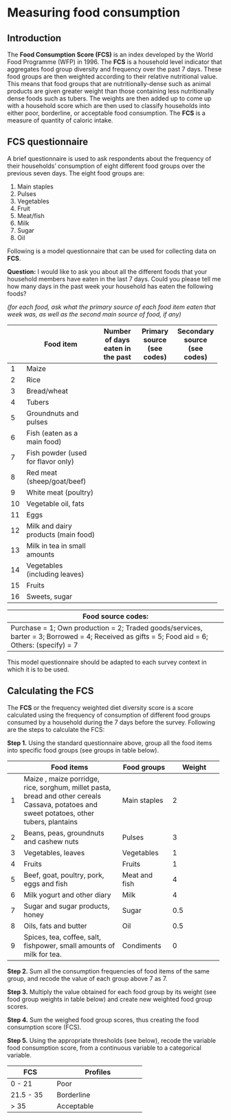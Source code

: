 # Measuring food consumption {#food}

## Introduction

The **Food Consumption Score (FCS)** is an index developed by the World Food Programme (WFP) in 1996. The **FCS** is a household level indicator that aggregates food group diversity and frequency over the past 7 days. These food groups are then weighted according to their relative nutritional value. This means that food groups that are nutritionally-dense such as animal products are given greater weight than those containing less nutritionally dense foods such as tubers. The weights are then added up to come up with a household score which are then used to classify households into either poor, borderline, or acceptable food consumption. The **FCS** is a measure of quantity of caloric intake.


## FCS questionnaire

A brief questionnaire is used to ask respondents about the frequency of their households’ consumption of eight different food groups over the previous seven days. The eight food groups are:

1. Main staples
2. Pulses
3. Vegetables
4. Fruit
5. Meat/fish
6. Milk
7. Sugar
8. Oil

Following is a model questionnaire that can be used for collecting data on **FCS**.


**Question:** I would like to ask you about all the different foods that your household members have eaten in the last 7 days. Could you please tell me how many days in the past week your household has eaten the following foods?

*(for each food, ask what the primary source of each food item eaten that week was, as well as the second main source of food, if any)*

+-----+----------------------------------------+--------------------+--------------------+--------------------+
|     | Food item                              | Number of days     | Primary source     | Secondary source   |
|     |                                        | eaten in the past  | (see codes)        | (see codes)        |
+=====+========================================+====================+====================+====================+
| 1   | Maize                                  |                    |                    |                    |
+-----+----------------------------------------+--------------------+--------------------+--------------------+
| 2   | Rice                                   |                    |                    |                    |
+-----+----------------------------------------+--------------------+--------------------+--------------------+
| 3   | Bread/wheat                            |                    |                    |                    |
+-----+----------------------------------------+--------------------+--------------------+--------------------+
| 4   | Tubers                                 |                    |                    |                    |
+-----+----------------------------------------+--------------------+--------------------+--------------------+
| 5   | Groundnuts and pulses                  |                    |                    |                    |
+-----+----------------------------------------+--------------------+--------------------+--------------------+
| 6   | Fish (eaten as a main food)            |                    |                    |                    |
+-----+----------------------------------------+--------------------+--------------------+--------------------+
| 7   | Fish powder (used for flavor only)     |                    |                    |                    |
+-----+----------------------------------------+--------------------+--------------------+--------------------+
| 8   | Red meat (sheep/goat/beef)             |                    |                    |                    |  
+-----+----------------------------------------+--------------------+--------------------+--------------------+
| 9   | White meat (poultry)                   |                    |                    |                    |
+-----+----------------------------------------+--------------------+--------------------+--------------------+
| 10  | Vegetable oil, fats                    |                    |                    |                    |
+-----+----------------------------------------+--------------------+--------------------+--------------------+
| 11  | Eggs                                   |                    |                    |                    |
+-----+----------------------------------------+--------------------+--------------------+--------------------+
| 12  | Milk and dairy products (main food)    |                    |                    |                    |
+-----+----------------------------------------+--------------------+--------------------+--------------------+
| 13  | Milk in tea in small amounts           |                    |                    |                    |
+-----+----------------------------------------+--------------------+--------------------+--------------------+
| 14  | Vegetables (including leaves)          |                    |                    |                    |
+-----+----------------------------------------+--------------------+--------------------+--------------------+
| 15  | Fruits                                 |                    |                    |                    |
+-----+----------------------------------------+--------------------+--------------------+--------------------+
| 16  | Sweets, sugar                          |                    |                    |                    |
+-----+----------------------------------------+--------------------+--------------------+--------------------+

+-------------------------------------------------------------------------------------------------------------+
| **Food source codes:**                                                                                      |
+=============================================================================================================+
| Purchase = 1; Own production = 2; Traded goods/services, barter = 3; Borrowed = 4;                          |
| Received as gifts = 5; Food aid = 6; Others: (specify) = 7                                                  |
+-------------------------------------------------------------------------------------------------------------+

This model questionnaire should be adapted to each survey context in which it is to be used.

## Calculating the FCS

The **FCS** or the frequency weighted diet diversity score is a score calculated using the frequency of consumption of different food groups consumed by a household during the 7 days before the survey. Following are the steps to calculate the FCS:

**Step 1.** Using the standard questionnaire above, group all the food items into specific food groups (see groups in table below).

+-----+----------------------------------------+--------------------+--------------------+
|     | Food items                             | Food groups        | Weight             |
+=====+========================================+====================+====================+
| 1   | Maize , maize porridge, rice, sorghum, | Main staples       | 2                  | 
|     | millet pasta, bread and other cereals  |                    |                    |
|     | Cassava, potatoes and sweet potatoes,  |                    |                    |
|     | other tubers, plantains                |                    |                    |
+-----+----------------------------------------+--------------------+--------------------+
| 2   | Beans, peas, groundnuts and cashew nuts| Pulses             | 3                  |
+-----+----------------------------------------+--------------------+--------------------+
| 3   | Vegetables, leaves                     | Vegetables         | 1                  |
+-----+----------------------------------------+--------------------+--------------------+
| 4   | Fruits                                 | Fruits             | 1                  |
+-----+----------------------------------------+--------------------+--------------------+
| 5   | Beef, goat, poultry, pork, eggs and    | Meat and fish      | 4                  |
|     | fish                                   |                    |                    |
+-----+----------------------------------------+--------------------+--------------------+
| 6   | Milk yogurt and other diary            | Milk               | 4                  |
+-----+----------------------------------------+--------------------+--------------------+
| 7   | Sugar and sugar products, honey        | Sugar              | 0.5                |
+-----+----------------------------------------+--------------------+--------------------+
| 8   | Oils, fats and butter                  | Oil                | 0.5                |
+-----+----------------------------------------+--------------------+--------------------+
| 9   | Spices, tea, coffee, salt, fishpower,  | Condiments         | 0                  |
|     | small amounts of milk for tea.         |                    |                    |
+-----+----------------------------------------+--------------------+--------------------+

**Step 2.** Sum all the consumption frequencies of food items of the same group, and recode the value of each group above 7 as 7.

**Step 3.** Multiply the value obtained for each food group by its weight (see food group weights in table below) and create new weighted food group scores.

**Step 4.** Sum the weighed food group scores, thus creating the food consumption score (FCS).

**Step 5.** Using the appropriate thresholds (see below), recode the variable food consumption score, from a continuous variable to a categorical variable.

+--------------------+----------------------------------------+
| FCS                | Profiles                               |
+====================+========================================+
| 0 - 21             | Poor                                   |
+--------------------+----------------------------------------+
| 21.5 - 35          | Borderline                             |
+--------------------+----------------------------------------+
| $>$ 35             | Acceptable                             |
+--------------------+----------------------------------------+
